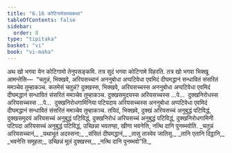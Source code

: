 ```yaml
---
title: "6.16 कोटिगामेसच्चकथा"
tableOfContents: false
sidebar:
  order: 8
type: "tipitaka"
basket: "vi"
book: "vi-maha"
---
```



<DynamicBreadcrumb />

<Division number="287" book="vi-maha">

<Paragraph number="1309" book="vi-maha">
अथ खो भगवा येन कोटिगामो तेनुपसङ्कमि. तत्र सुदं भगवा कोटिगामे विहरति. तत्र खो भगवा भिक्खू आमन्तेसि—  “चतुन्नं, भिक्खवे, अरियसच्चानं अननुबोधा अप्पटिवेधा एवमिदं दीघमद्धानं सन्धावितं संसरितं ममञ्चेव तुम्हाकञ्च. कतमेसं चतुन्नं? दुक्खस्स, भिक्खवे, अरियसच्चस्स अननुबोधा अप्पटिवेधा एवमिदं दीघमद्धानं सन्धावितं संसरितं ममञ्चेव तुम्हाकञ्च. दुक्खसमुदयस्स अरियसच्चस्स …पे…  दुक्खनिरोधस्स अरियसच्चस्स …पे…  दुक्खनिरोधगामिनिया पटिपदाय अरियसच्चस्स अननुबोधा अप्पटिवेधा एवमिदं दीघमद्धानं सन्धावितं संसरितं ममञ्चेव तुम्हाकञ्च. तयिदं, भिक्खवे, दुक्खं अरियसच्चं अनुबुद्धं पटिविद्धं, दुक्खसमुदयं अरियसच्चं अनुबुद्धं पटिविद्धं, दुक्खनिरोधं अरियसच्चं अनुबुद्धं पटिविद्धं, दुक्खनिरोधगामिनी पटिपदा अरियसच्चं अनुबुद्धं पटिविद्धं, उच्छिन्ना भवतण्हा, खीणा भवनेत्ति, नत्थि दानि पुनब्भवोति.
</Paragraph>

<Paragraph number="1310" type="verses" book="vi-maha">
_चतुन्नं अरियसच्चानं,_  
_यथाभूतं अदस्सना;_  
_संसितं दीघमद्धानं,_  
_तासु तास्वेव जातिसु._  

</Paragraph>

<Paragraph number="1311" type="verses" book="vi-maha">
_तानि एतानि दिट्ठानि,_  
_भवनेत्ति समूहता;_  
उच्छिन्नं मूलं दुक्खस्स,_  
_नत्थि दानि पुनब्भवो”ति._
</Paragraph>
</Division>